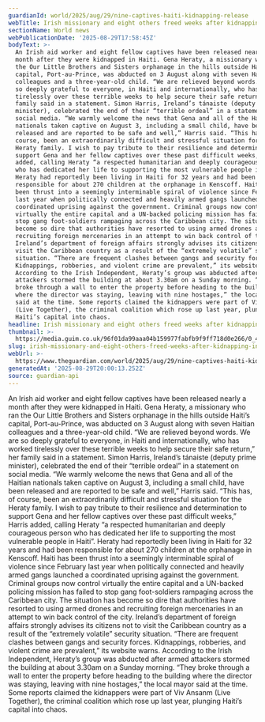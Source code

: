 ```yaml
---
guardianId: world/2025/aug/29/nine-captives-haiti-kidnapping-release
webTitle: Irish missionary and eight others freed weeks after kidnapping in Haiti
sectionName: World news
webPublicationDate: '2025-08-29T17:58:45Z'
bodyText: >-
  An Irish aid worker and eight fellow captives have been released nearly a
  month after they were kidnapped in Haiti. Gena Heraty, a missionary who ran
  the Our Little Brothers and Sisters orphanage in the hills outside Haiti’s
  capital, Port-au-Prince, was abducted on 3 August along with seven Haitian
  colleagues and a three-year-old child. “We are relieved beyond words. We are
  so deeply grateful to everyone, in Haiti and internationally, who has worked
  tirelessly over these terrible weeks to help secure their safe return,” her
  family said in a statement. Simon Harris, Ireland’s tánaiste (deputy prime
  minister), celebrated the end of their “terrible ordeal” in a statement on
  social media. “We warmly welcome the news that Gena and all of the Haitian
  nationals taken captive on August 3, including a small child, have been
  released and are reported to be safe and well,” Harris said. “This has, of
  course, been an extraordinarily difficult and stressful situation for the
  Heraty family. I wish to pay tribute to their resilience and determination to
  support Gena and her fellow captives over these past difficult weeks,” Harris
  added, calling Heraty “a respected humanitarian and deeply courageous person
  who has dedicated her life to supporting the most vulnerable people in Haiti”.
  Heraty had reportedly been living in Haiti for 32 years and had been
  responsible for about 270 children at the orphanage in Kenscoff. Haiti has
  been thrust into a seemingly interminable spiral of violence since February
  last year when politically connected and heavily armed gangs launched a
  coordinated uprising against the government. Criminal groups now control
  virtually the entire capital and a UN-backed policing mission has failed to
  stop gang foot-soldiers rampaging across the Caribbean city. The situation has
  become so dire that authorities have resorted to using armed drones and
  recruiting foreign mercenaries in an attempt to win back control of the city.
  Ireland’s department of foreign affairs strongly advises its citizens not to
  visit the Caribbean country as a result of the “extremely volatile” security
  situation. “There are frequent clashes between gangs and security forces.
  Kidnappings, robberies, and violent crime are prevalent,” its website warns.
  According to the Irish Independent, Heraty’s group was abducted after armed
  attackers stormed the building at about 3.30am on a Sunday morning. “They
  broke through a wall to enter the property before heading to the building
  where the director was staying, leaving with nine hostages,” the local mayor
  said at the time. Some reports claimed the kidnappers were part of Viv Ansanm
  (Live Together), the criminal coalition which rose up last year, plunging
  Haiti’s capital into chaos.
headline: Irish missionary and eight others freed weeks after kidnapping in Haiti
thumbnail: >-
  https://media.guim.co.uk/96f01da99aaa04b159977fabfb9f9ff718d0e266/0_44_2074_1657/500.jpg
slug: irish-missionary-and-eight-others-freed-weeks-after-kidnapping-in-haiti
webUrl: >-
  https://www.theguardian.com/world/2025/aug/29/nine-captives-haiti-kidnapping-release
generatedAt: '2025-08-29T20:00:13.252Z'
source: guardian-api
---
```

An Irish aid worker and eight fellow captives have been released nearly a month after they were kidnapped in Haiti. Gena Heraty, a missionary who ran the Our Little Brothers and Sisters orphanage in the hills outside Haiti’s capital, Port-au-Prince, was abducted on 3 August along with seven Haitian colleagues and a three-year-old child. “We are relieved beyond words. We are so deeply grateful to everyone, in Haiti and internationally, who has worked tirelessly over these terrible weeks to help secure their safe return,” her family said in a statement. Simon Harris, Ireland’s tánaiste (deputy prime minister), celebrated the end of their “terrible ordeal” in a statement on social media. “We warmly welcome the news that Gena and all of the Haitian nationals taken captive on August 3, including a small child, have been released and are reported to be safe and well,” Harris said. “This has, of course, been an extraordinarily difficult and stressful situation for the Heraty family. I wish to pay tribute to their resilience and determination to support Gena and her fellow captives over these past difficult weeks,” Harris added, calling Heraty “a respected humanitarian and deeply courageous person who has dedicated her life to supporting the most vulnerable people in Haiti”. Heraty had reportedly been living in Haiti for 32 years and had been responsible for about 270 children at the orphanage in Kenscoff. Haiti has been thrust into a seemingly interminable spiral of violence since February last year when politically connected and heavily armed gangs launched a coordinated uprising against the government. Criminal groups now control virtually the entire capital and a UN-backed policing mission has failed to stop gang foot-soldiers rampaging across the Caribbean city. The situation has become so dire that authorities have resorted to using armed drones and recruiting foreign mercenaries in an attempt to win back control of the city. Ireland’s department of foreign affairs strongly advises its citizens not to visit the Caribbean country as a result of the “extremely volatile” security situation. “There are frequent clashes between gangs and security forces. Kidnappings, robberies, and violent crime are prevalent,” its website warns. According to the Irish Independent, Heraty’s group was abducted after armed attackers stormed the building at about 3.30am on a Sunday morning. “They broke through a wall to enter the property before heading to the building where the director was staying, leaving with nine hostages,” the local mayor said at the time. Some reports claimed the kidnappers were part of Viv Ansanm (Live Together), the criminal coalition which rose up last year, plunging Haiti’s capital into chaos.

